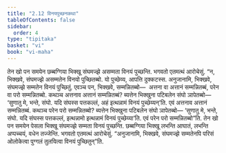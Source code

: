 ```yaml
---
title: "2.12 विनयपुच्छनकथा"
tableOfContents: false
sidebar:
  order: 4
type: "tipitaka"
basket: "vi"
book: "vi-maha"
---
```



<DynamicBreadcrumb />

<Division number="151" book="vi-maha">

<Paragraph number="629" book="vi-maha">
तेन खो पन समयेन छब्बग्गिया भिक्खू संघमज्झे असम्मता विनयं पुच्छन्ति. भगवतो एतमत्थं आरोचेसुं. “न, भिक्खवे, संघमज्झे असम्मतेन विनयो पुच्छितब्बो. यो पुच्छेय्य, आपत्ति दुक्कटस्स. अनुजानामि, भिक्खवे, संघमज्झे सम्मतेन विनयं पुच्छितुं. एवञ्च पन, भिक्खवे, सम्मन्नितब्बो—  अत्तना वा अत्तानं सम्मन्नितब्बं, परेन वा परो सम्मन्नितब्बो. कथञ्च अत्तनाव अत्तानं सम्मन्नितब्बं? ब्यत्तेन भिक्खुना पटिबलेन संघो ञापेतब्बो—
</Paragraph>

<Paragraph number="630" book="vi-maha">
‘सुणातु मे, भन्ते, संघो. यदि संघस्स पत्तकल्लं, अहं इत्थन्नामं विनयं पुच्छेय्यन्’ति. एवं अत्तनाव अत्तानं सम्मन्नितब्बं.
</Paragraph>

<Paragraph number="631" book="vi-maha">
कथञ्च परेन परो सम्मन्नितब्बो? ब्यत्तेन भिक्खुना पटिबलेन संघो ञापेतब्बो—
</Paragraph>

<Paragraph number="632" book="vi-maha">
‘सुणातु मे, भन्ते, संघो. यदि संघस्स पत्तकल्लं, इत्थन्नामो इत्थन्नामं विनयं पुच्छेय्या’ति. एवं परेन परो सम्मन्नितब्बो”ति.
</Paragraph>

<Paragraph number="633" book="vi-maha">
तेन खो पन समयेन पेसला भिक्खू संघमज्झे सम्मता विनयं पुच्छन्ति. छब्बग्गिया भिक्खू लभन्ति आघातं, लभन्ति अप्पच्चयं, वधेन तज्जेन्ति. भगवतो एतमत्थं आरोचेसुं. “अनुजानामि, भिक्खवे, संघमज्झे सम्मतेनपि परिसं ओलोकेत्वा पुग्गलं तुलयित्वा विनयं पुच्छितुन्”ति.
</Paragraph>
</Division>